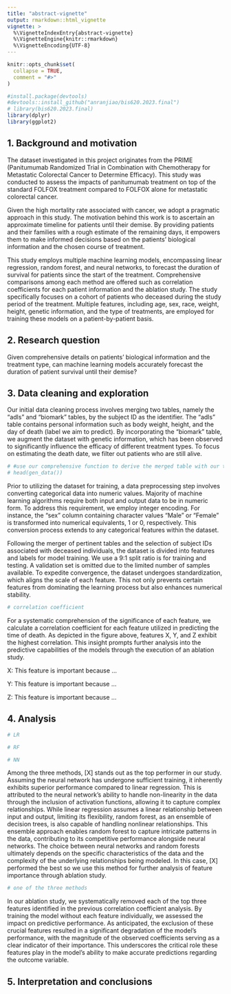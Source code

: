 ```yaml
---
title: "abstract-vignette"
output: rmarkdown::html_vignette
vignette: >
  %\VignetteIndexEntry{abstract-vignette}
  %\VignetteEngine{knitr::rmarkdown}
  %\VignetteEncoding{UTF-8}
---
```


```r
knitr::opts_chunk$set(
  collapse = TRUE,
  comment = "#>"
)
```

```r
#install.package(devtools)
#devtools::install_github("anranjiao/bis620.2023.final")
# library(bis620.2023.final)
library(dplyr)
library(ggplot2)
```

## 1. Background and motivation

The dataset investigated in this project originates from the PRIME (Panitumumab Randomized Trial in Combination with Chemotherapy for Metastatic Colorectal Cancer to Determine Efficacy). This study was conducted to assess the impacts of panitumumab treatment on top of the standard FOLFOX treatment compared to FOLFOX alone for metastatic colorectal cancer. 

Given the high mortality rate associated with cancer, we adopt a pragmatic approach in this study. The motivation behind this work is to ascertain an approximate timeline for patients until their demise. By providing patients and their families with a rough estimate of the remaining days, it empowers them to make informed decisions based on the patients’ biological information and the chosen course of treatment.

This study employs multiple machine learning models, encompassing linear regression, random forest, and neural networks, to forecast the duration of survival for patients since the start of the treatment. Comprehensive comparisons among each method are offered such as correlation coefficients for each patient information and the ablation study. The study specifically focuses on a cohort of patients who deceased during the study period of the treatment. Multiple features, including age, sex, race, weight, height, genetic information, and the type of treatments, are employed for training these models on a patient-by-patient basis.

## 2. Research question

Given comprehensive details on patients' biological information and the treatment type, can machine learning models accurately forecast the duration of patient survival until their demise?

## 3. Data cleaning and exploration

Our initial data cleaning process involves merging two tables, namely the "adls" and "biomark" tables, by the subject ID as the identifier. The "adls" table contains personal information such as body weight, height, and the day of death (label we aim to predict). By incorporating the "biomark" table, we augment the dataset with genetic information, which has been observed to significantly influence the efficacy of different treatment types. To focus on estimating the death date, we filter out patients who are still alive.

```r
# #use our comprehensive function to derive the merged table with our target variables
# head(gen_data())
```

Prior to utilizing the dataset for training, a data preprocessing step involves converting categorical data into numeric values. Majority of machine learning algorithms require both input and output data to be in numeric form. To address this requirement, we employ integer encoding. For instance, the "sex" column containing character values "Male" or "Female" is transformed into numerical equivalents, 1 or 0, respectively. This conversion process extends to any categorical features within the dataset.

Following the merger of pertinent tables and the selection of subject IDs associated with deceased individuals, the dataset is divided into features and labels for model training. We use a 9:1 split ratio is for training and testing. A validation set is omitted due to the limited number of samples available. To expedite convergence, the dataset undergoes standardization, which aligns the scale of each feature. This not only prevents certain features from dominating the learning process but also enhances numerical stability.

<!-- Add a figure of correlation coefficient -->
```r
# correlation coefficient
```

For a systematic comprehension of the significance of each feature, we calculate a correlation coefficient for each feature utilized in predicting the time of death. As depicted in the figure above, features X, Y, and Z exhibit the highest correlation. This insight prompts further analysis into the predictive capabilities of the models through the execution of an ablation study.

X: This feature is important because ...

Y: This feature is important because ... 

Z: This feature is important because ...

## 4. Analysis

<!-- Add a table of prediction accuracy comparing three methods -->
```r
# LR
```

```r
# RF
```

```r
# NN
```

Among the three methods, [X] stands out as the top performer in our study. Assuming the neural network has undergone sufficient training, it inherently exhibits superior performance compared to linear regression. This is attributed to the neural network's ability to handle non-linearity in the data through the inclusion of activation functions, allowing it to capture complex relationships. While linear regression assumes a linear relationship between input and output, limiting its flexibility, random forest, as an ensemble of decision trees, is also capable of handling nonlinear relationships. This ensemble approach enables random forest to capture intricate patterns in the data, contributing to its competitive performance alongside neural networks. The choice between neural networks and random forests ultimately depends on the specific characteristics of the data and the complexity of the underlying relationships being modeled. In this case, [X] performed the best so we use this method for further analysis of feature importance through ablation study.

<!-- Add a result of ablation study -->

```r
# one of the three methods
```

In our ablation study, we systematically removed each of the top three features identified in the previous correlation coefficient analysis. By training the model without each feature individually, we assessed the impact on predictive performance. As anticipated, the exclusion of these crucial features resulted in a significant degradation of the model's performance, with the magnitude of the observed coefficients serving as a clear indicator of their importance. This underscores the critical role these features play in the model's ability to make accurate predictions regarding the outcome variable.

<!-- Treatment Regimen (ATRT): The coefficient for 'ATRT Panitumumab + FOLFOX' is positive for partial response but negative for stable and progressive disease, indicating that adding Panitumumab to FOLFOX may increase the likelihood of a partial response but could be associated with a lower likelihood of achieving stable disease when compared to FOLFOX alone.The P-value is close to 1 which is statistically insignificant across the prediction of all kinds of responses. -->

<!-- KRAS Mutation Type (TYPE): Wild-type KRAS status is negatively associated with stable and progressive disease, suggesting that patients with wild-type KRAS might be less likely to experience stable or progressive disease, aligning with clinical expectations that patients with wild-type KRAS respond better to treatments targeting EGFR.  -->

<!-- The 'Unknown' type is not a statistically significant predictor in any response category, shown by the p-values being greater than 0.05. In contrast, 'Wild-type' KRAS has a statistically significant negative association with 'Stable disease', suggesting that patients with wild-type KRAS are less likely to have stable disease as a response to treatment. -->

<!-- SEXMale: Being male is positively associated with 'Partial response', but this is not statistically significant, as indicated by the p-value. However, it's important to note that for 'Stable disease', being male is statistically significant, indicating that male patients may have a higher likelihood of experiencing stable disease. -->

<!-- AGE: The negative coefficient for age across all response categories suggests that increasing age may slightly decrease the likelihood of a positive treatment response, which could align with the observed trend in the earlier plot showing higher response counts in the middle-age range. -->

<!-- Age has a statistically significant negative effect on 'Partial response' and 'Progressive disease', suggesting that as age increases, the likelihood of having a partial response or experiencing progressive disease decreases. -->

## 5. Interpretation and conclusions

<!-- Our research utilizing logistic regression to predict treatment response in metastatic colorectal cancer revealed several insights. Although KRAS mutation status and patient sex appeared as potential predictors of treatment outcome, their effects varied across response categories and were not uniformly statistically significant. Age showed a consistent negative association with both partial and progressive disease responses, suggesting older patients may have a different response profile. -->

<!-- Our key limitation is the small sample size and crucially, the uneven distribution of races within our data set highlighted a limitation in our analysis. The under representation of non-White races could lead to biased conclusions. Similarly, baseline demographic features like height and weight exhibited trends that could not be reliably disentangled from the population's natural distribution. Their inclusion in the model was found to introduce bias, prompting their exclusion from the final predictive features. -->

<!-- In conclusion, our findings underscore the importance of considering demographic and genetic factors in predicting mCRC treatment outcomes. However, the results must be interpreted with caution due to potential biases arising from demographic imbalances within the study population. Future studies should aim for more racially diverse samples and investigate the complex interplay of demographic characteristics with cancer treatment responses to enable truly personalized medicine. -->
